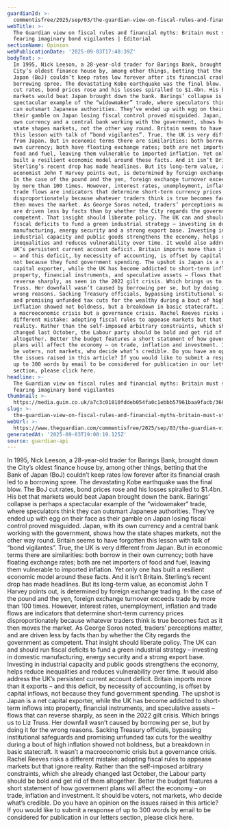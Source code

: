 ```yaml
---
guardianId: >-
  commentisfree/2025/sep/03/the-guardian-view-on-fiscal-rules-and-financial-myths-britain-must-stop-fearing-imaginary-bond-vigilantes
webTitle: >-
  The Guardian view on fiscal rules and financial myths: Britain must stop
  fearing imaginary bond vigilantes | Editorial
sectionName: Opinion
webPublicationDate: '2025-09-03T17:48:39Z'
bodyText: >-
  In 1995, Nick Leeson, a 28-year-old trader for Barings Bank, brought down the
  City’s oldest finance house by, among other things, betting that the Bank of
  Japan (BoJ) couldn’t keep rates low forever after its financial crash led to a
  borrowing spree. The devastating Kobe earthquake was the final blow. The BoJ
  cut rates, bond prices rose and his losses spiralled to $1.4bn. His bet that
  markets would beat Japan brought down the bank. Barings’ collapse is perhaps a
  spectacular example of the “widowmaker” trade, where speculators think they
  can outsmart Japanese authorities. They’ve ended up with egg on their face as
  their gamble on Japan losing fiscal control proved misguided. Japan, with its
  own currency and a central bank working with the government, shows how the
  state shapes markets, not the other way round. Britain seems to have forgotten
  this lesson with talk of “bond vigilantes”. True, the UK is very different
  from Japan. But in economic terms there are similarities: both borrow in their
  own currency; both have floating exchange rates; both are net importers of
  food and fuel, leaving them vulnerable to imported inflation. Yet only one has
  built a resilient economic model around these facts. And it isn’t Britain.
  Sterling’s recent drop has made headlines. But its long-term value, as
  economist John T Harvey points out, is determined by foreign exchange trading.
  In the case of the pound and the yen, foreign exchange turnover exceeds trade
  by more than 100 times. However, interest rates, unemployment, inflation and
  trade flows are indicators that determine short-term currency prices
  disproportionately because whatever traders think is true becomes fact as it
  then moves the market. As George Soros noted, traders’ perceptions matter, and
  are driven less by facts than by whether the City regards the government as
  competent. That insight should liberate policy. The UK can and should run
  fiscal deficits to fund a green industrial strategy – investing in domestic
  manufacturing, energy security and a strong export base. Investing in
  industrial capacity and public goods strengthens the economy, helps reduce
  inequalities and reduces vulnerability over time. It would also address the
  UK’s persistent current account deficit. Britain imports more than it exports
  – and this deficit, by necessity of accounting, is offset by capital inflows,
  not because they fund government spending. The upshot is Japan is a net
  capital exporter, while the UK has become addicted to short-term inflows into
  property, financial instruments, and speculative assets – flows that can
  reverse sharply, as seen in the 2022 gilt crisis. Which brings us to Liz
  Truss. Her downfall wasn’t caused by borrowing per se, but by doing it for the
  wrong reasons. Sacking Treasury officials, bypassing institutional safeguards
  and promising unfunded tax cuts for the wealthy during a bout of high
  inflation showed not boldness, but a breakdown in basic statecraft. It wasn’t
  a macroeconomic crisis but a governance crisis. Rachel Reeves risks a
  different mistake: adopting fiscal rules to appease markets but that ignore
  reality. Rather than the self-imposed arbitrary constraints, which she already
  changed last October, the Labour party should be bold and get rid of them
  altogether. Better the budget features a short statement of how government
  plans will affect the economy – on trade, inflation and investment. It should
  be voters, not markets, who decide what’s credible. Do you have an opinion on
  the issues raised in this article? If you would like to submit a response of
  up to 300 words by email to be considered for publication in our letters
  section, please click here.
headline: >-
  The Guardian view on fiscal rules and financial myths: Britain must stop
  fearing imaginary bond vigilantes
thumbnail: >-
  https://media.guim.co.uk/a7c3c01810fddeb054fa0c1ebbb57961baa9facb/366_0_3655_2924/500.jpg
slug: >-
  the-guardian-view-on-fiscal-rules-and-financial-myths-britain-must-stop-fearing-imaginary-bond-vigilantes-or-editorial
webUrl: >-
  https://www.theguardian.com/commentisfree/2025/sep/03/the-guardian-view-on-fiscal-rules-and-financial-myths-britain-must-stop-fearing-imaginary-bond-vigilantes
generatedAt: '2025-09-03T19:00:19.125Z'
source: guardian-api
---
```

In 1995, Nick Leeson, a 28-year-old trader for Barings Bank, brought down the City’s oldest finance house by, among other things, betting that the Bank of Japan (BoJ) couldn’t keep rates low forever after its financial crash led to a borrowing spree. The devastating Kobe earthquake was the final blow. The BoJ cut rates, bond prices rose and his losses spiralled to $1.4bn. His bet that markets would beat Japan brought down the bank. Barings’ collapse is perhaps a spectacular example of the “widowmaker” trade, where speculators think they can outsmart Japanese authorities. They’ve ended up with egg on their face as their gamble on Japan losing fiscal control proved misguided. Japan, with its own currency and a central bank working with the government, shows how the state shapes markets, not the other way round. Britain seems to have forgotten this lesson with talk of “bond vigilantes”. True, the UK is very different from Japan. But in economic terms there are similarities: both borrow in their own currency; both have floating exchange rates; both are net importers of food and fuel, leaving them vulnerable to imported inflation. Yet only one has built a resilient economic model around these facts. And it isn’t Britain. Sterling’s recent drop has made headlines. But its long-term value, as economist John T Harvey points out, is determined by foreign exchange trading. In the case of the pound and the yen, foreign exchange turnover exceeds trade by more than 100 times. However, interest rates, unemployment, inflation and trade flows are indicators that determine short-term currency prices disproportionately because whatever traders think is true becomes fact as it then moves the market. As George Soros noted, traders’ perceptions matter, and are driven less by facts than by whether the City regards the government as competent. That insight should liberate policy. The UK can and should run fiscal deficits to fund a green industrial strategy – investing in domestic manufacturing, energy security and a strong export base. Investing in industrial capacity and public goods strengthens the economy, helps reduce inequalities and reduces vulnerability over time. It would also address the UK’s persistent current account deficit. Britain imports more than it exports – and this deficit, by necessity of accounting, is offset by capital inflows, not because they fund government spending. The upshot is Japan is a net capital exporter, while the UK has become addicted to short-term inflows into property, financial instruments, and speculative assets – flows that can reverse sharply, as seen in the 2022 gilt crisis. Which brings us to Liz Truss. Her downfall wasn’t caused by borrowing per se, but by doing it for the wrong reasons. Sacking Treasury officials, bypassing institutional safeguards and promising unfunded tax cuts for the wealthy during a bout of high inflation showed not boldness, but a breakdown in basic statecraft. It wasn’t a macroeconomic crisis but a governance crisis. Rachel Reeves risks a different mistake: adopting fiscal rules to appease markets but that ignore reality. Rather than the self-imposed arbitrary constraints, which she already changed last October, the Labour party should be bold and get rid of them altogether. Better the budget features a short statement of how government plans will affect the economy – on trade, inflation and investment. It should be voters, not markets, who decide what’s credible. Do you have an opinion on the issues raised in this article? If you would like to submit a response of up to 300 words by email to be considered for publication in our letters section, please click here.
